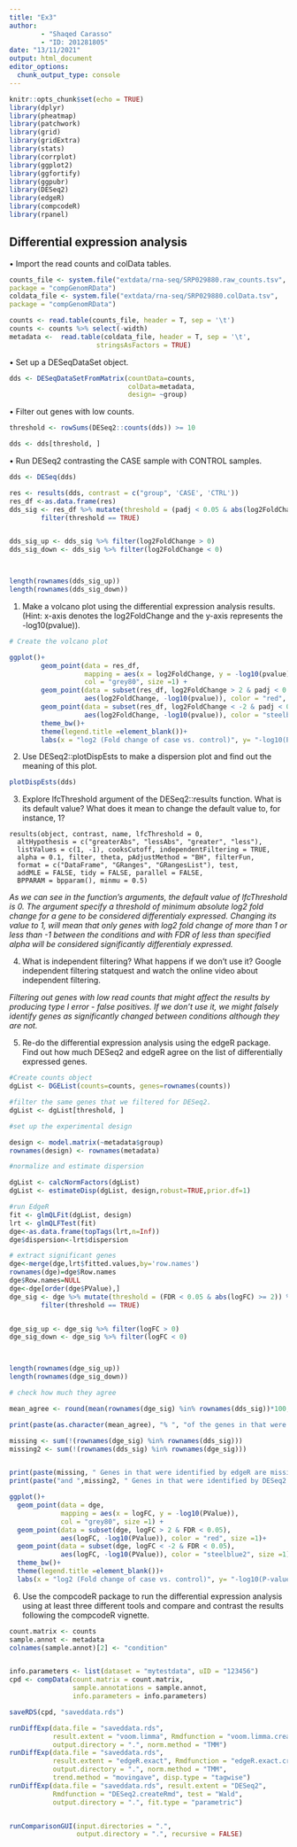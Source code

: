 ```yaml
---
title: "Ex3"
author:
        - "Shaqed Carasso" 
        - "ID: 201281805"
date: "13/11/2021"
output: html_document
editor_options: 
  chunk_output_type: console
---
```


```r
knitr::opts_chunk$set(echo = TRUE)
library(dplyr)
library(pheatmap)
library(patchwork)
library(grid)
library(gridExtra)
library(stats)
library(corrplot)
library(ggplot2)
library(ggfortify)
library(ggpubr)
library(DESeq2)
library(edgeR)
library(compcodeR)
library(rpanel)


```

## Differential expression analysis
• Import the read counts and colData tables.

```r
counts_file <- system.file("extdata/rna-seq/SRP029880.raw_counts.tsv",
package = "compGenomRData")
coldata_file <- system.file("extdata/rna-seq/SRP029880.colData.tsv",
package = "compGenomRData")

counts <- read.table(counts_file, header = T, sep = '\t')
counts <- counts %>% select(-width)
metadata <-  read.table(coldata_file, header = T, sep = '\t', 
                      stringsAsFactors = TRUE)
```

• Set up a DESeqDataSet object.

```r
dds <- DESeqDataSetFromMatrix(countData=counts, 
                              colData=metadata, 
                              design= ~group)

```

• Filter out genes with low counts.

```r
threshold <- rowSums(DESeq2::counts(dds)) >= 10

dds <- dds[threshold, ]


```

• Run DESeq2 contrasting the CASE sample with CONTROL samples.

```r

dds <- DESeq(dds)

res <- results(dds, contrast = c("group", 'CASE', 'CTRL'))
res_df <-as.data.frame(res)
dds_sig <- res_df %>% mutate(threshold = (padj < 0.05 & abs(log2FoldChange) >= 2)) %>%
        filter(threshold == TRUE)


dds_sig_up <- dds_sig %>% filter(log2FoldChange > 0)
dds_sig_down <- dds_sig %>% filter(log2FoldChange < 0)



length(rownames(dds_sig_up))
length(rownames(dds_sig_down))

```


1. Make a volcano plot using the differential expression analysis results. (Hint: x-axis denotes the
log2FoldChange and the y-axis represents the -log10(pvalue)).

```r
# Create the volcano plot

ggplot()+
        geom_point(data = res_df, 
                   mapping = aes(x = log2FoldChange, y = -log10(pvalue)), 
                   col = "grey80", size =1) +
        geom_point(data = subset(res_df, log2FoldChange > 2 & padj < 0.05), 
                   aes(log2FoldChange, -log10(pvalue)), color = "red", size =1)+
        geom_point(data = subset(res_df, log2FoldChange < -2 & padj < 0.05), 
                   aes(log2FoldChange, -log10(pvalue)), color = "steelblue2", size =1)+
        theme_bw()+
        theme(legend.title =element_blank())+
        labs(x = "log2 (Fold change of case vs. control)", y= "-log10(P-value)")

```

2. Use DESeq2::plotDispEsts to make a dispersion plot and find out the meaning of this plot. 

```r
plotDispEsts(dds)
```

3. Explore lfcThreshold argument of the DESeq2::results function. What is its default value? What
does it mean to change the default value to, for instance, 1?

```{}
results(object, contrast, name, lfcThreshold = 0,
  altHypothesis = c("greaterAbs", "lessAbs", "greater", "less"),
  listValues = c(1, -1), cooksCutoff, independentFiltering = TRUE,
  alpha = 0.1, filter, theta, pAdjustMethod = "BH", filterFun,
  format = c("DataFrame", "GRanges", "GRangesList"), test,
  addMLE = FALSE, tidy = FALSE, parallel = FALSE,
  BPPARAM = bpparam(), minmu = 0.5)
```

*As we can see in the function's arguments, the default value of lfcThreshold is 0.*
*The argument specify a threshold of minimum absolute log2 fold change for a gene to be considered differentialy expressed.*
*Changing its value to 1, will mean that only genes with log2 fold change of more than 1 or less than -1 between the conditions and with FDR of less than specified alpha will be considered significantly differentialy expressed.*

4. What is independent filtering? What happens if we don’t use it? Google independent filtering
statquest and watch the online video about independent filtering.

*Filtering out genes with low read counts that might affect the results by producing type I error - false positives.*
*If we don't use it, we might falsely identify genes as significantly changed between conditions although they are not.*


5. Re-do the differential expression analysis using the edgeR package. Find out how much DESeq2 and
edgeR agree on the list of differentially expressed genes. 


```r
#Create counts object
dgList <- DGEList(counts=counts, genes=rownames(counts))

#filter the same genes that we filtered for DESeq2.
dgList <- dgList[threshold, ]

#set up the experimental design

design <- model.matrix(~metadata$group)
rownames(design) <- rownames(metadata)

#normalize and estimate dispersion

dgList <- calcNormFactors(dgList)
dgList <- estimateDisp(dgList, design,robust=TRUE,prior.df=1)

#run EdgeR
fit <- glmQLFit(dgList, design)
lrt <- glmQLFTest(fit)
dge<-as.data.frame(topTags(lrt,n=Inf))
dge$dispersion<-lrt$dispersion

# extract significant genes
dge<-merge(dge,lrt$fitted.values,by='row.names')
rownames(dge)=dge$Row.names
dge$Row.names=NULL
dge<-dge[order(dge$PValue),]
dge_sig <- dge %>% mutate(threshold = (FDR < 0.05 & abs(logFC) >= 2)) %>%
        filter(threshold == TRUE)


dge_sig_up <- dge_sig %>% filter(logFC > 0)
dge_sig_down <- dge_sig %>% filter(logFC < 0)



length(rownames(dge_sig_up))
length(rownames(dge_sig_down))

```
```r
# check how much they agree

mean_agree <- round(mean(rownames(dge_sig) %in% rownames(dds_sig))*100,2)

print(paste(as.character(mean_agree), "% ", "of the genes in that were identified by edgeR are also in DESeq2 results.", sep = ""))

missing <- sum(!(rownames(dge_sig) %in% rownames(dds_sig)))
missing2 <- sum(!(rownames(dds_sig) %in% rownames(dge_sig)))


print(paste(missing, " Genes in that were identified by edgeR are missing from DESeq2 results.", sep = ""))
print(paste("and ",missing2, " Genes in that were identified by DESeq2 are missing from edgeR results.", sep = ""))


```
```r
ggplot()+
  geom_point(data = dge, 
             mapping = aes(x = logFC, y = -log10(PValue)), 
             col = "grey80", size =1) +
  geom_point(data = subset(dge, logFC > 2 & FDR < 0.05), 
             aes(logFC, -log10(PValue)), color = "red", size =1)+
  geom_point(data = subset(dge, logFC < -2 & FDR < 0.05), 
             aes(logFC, -log10(PValue)), color = "steelblue2", size =1)+
  theme_bw()+
  theme(legend.title =element_blank())+
  labs(x = "log2 (Fold change of case vs. control)", y= "-log10(P-value)")

```

6. Use the compcodeR package to run the differential expression analysis using at least three different tools and compare and contrast the results following the compcodeR vignette.
```r

count.matrix <- counts
sample.annot <- metadata
colnames(sample.annot)[2] <- "condition"


info.parameters <- list(dataset = "mytestdata", uID = "123456")
cpd <- compData(count.matrix = count.matrix, 
                sample.annotations = sample.annot, 
                info.parameters = info.parameters)

saveRDS(cpd, "saveddata.rds")

runDiffExp(data.file = "saveddata.rds",
           result.extent = "voom.limma", Rmdfunction = "voom.limma.createRmd",
           output.directory = ".", norm.method = "TMM")
runDiffExp(data.file = "saveddata.rds",
           result.extent = "edgeR.exact", Rmdfunction = "edgeR.exact.createRmd",
           output.directory = ".", norm.method = "TMM",
           trend.method = "movingave", disp.type = "tagwise")
runDiffExp(data.file = "saveddata.rds", result.extent = "DESeq2",
           Rmdfunction = "DESeq2.createRmd", test = "Wald",
           output.directory = ".", fit.type = "parametric")


runComparisonGUI(input.directories = ".",
                 output.directory = ".", recursive = FALSE)

```